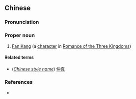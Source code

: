 ==Chinese==
{{zh-forms}}

===Pronunciation===
{{zh-pron
|m=Fàn Kāng
|cat=pn
}}

===Proper noun===
{{zh-proper noun}}

# [[w:Fan Kang|Fan Kang]] (a [[character]] in [[w:Romance of the Three Kingdoms|Romance of the Three Kingdoms]])

====Related terms====
* (''[[w:Chinese style name|Chinese style name]]'') [[仲真]]

===References===
* {{cite-book
|last=Luo
|first=Guanzhong
|authorlink=w:Luo Guanzhong
|coauthors=
|year=
|title=[[s:Romance of the Three Kingdoms/Chapter 6#21|Romance of the Three Kingdoms/Chapter 6]]
|publisher=
|location=
}}